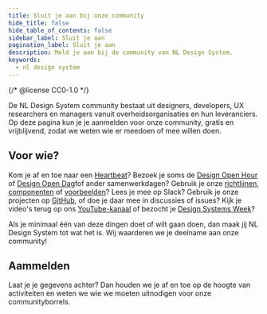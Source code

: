 ```yaml
---
title: Sluit je aan bij onze community
hide_title: false
hide_table_of_contents: false
sidebar_label: Sluit je aan
pagination_label: Sluit je aan
description: Meld je aan bij de community van NL Design System.
keywords:
  - nl design system
---
```


{/* @license CC0-1.0 */}


De NL Design System community bestaat uit designers, developers, UX researchers en managers vanuit overheidsorganisaties en hun leveranciers. Op deze pagina kun je je aanmelden voor onze community, gratis en vrijblijvend, zodat we weten wie er meedoen of mee willen doen.

## Voor wie?

Kom je af en toe naar een [Heartbeat](/events/heartbeat/overzicht)? Bezoek je soms de [Design Open Hour](/events/design-open-hour/overzicht) of [Design Open Dag](/events/design-open-dag)fof ander samenwerkdagen? Gebruik je onze [richtlijnen](/richtlijnen/introductie), [componenten](/componenten/) of [voorbeelden](/voorbeelden)? Lees je mee op Slack? Gebruik je onze projecten op [GitHub](https://github.com/nl-design-system/), of doe je daar mee in discussies of issues? Kijk je video's terug op ons [YouTube-kanaal](https://www.youtube.com/@nldesignsystem) of bezocht je [Design Systems Week](/events/design-systems-week-2023)?

Als je minimaal één van deze dingen doet of wilt gaan doen, dan maak jij NL Design System tot wat het is. Wij waarderen we je deelname aan onze community!

## Aammelden

Laat je je gegevens achter? Dan houden we je af en toe op de hoogte van activiteiten en weten we wie we moeten uitnodigen voor onze communityborrels.

<NewsletterSignUp
  listId="tba1xjir6z"
  emailFieldId="T5JEj4xbpn"
  firstNameFieldId="kBqgRi7iqw"
  orgId="OmROkCnDOY"
  interestsId="g1xwvlgA29"
  thanksPage="https://nldesignsystem.nl/community/sluit-je-aan/bedankt"
  laPostaId="iyihtuzpiq"
/>

